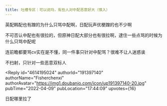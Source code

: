 ```yaml
---
title: 吐槽专区｜可以说吗，有些人对中配恶意好大（慎入）
---
```



<Forum groupName="原神" groupUrl="https://www.douban.com/group/genshin/" archivedAt="2025-05-16T16:38:09.399Z">
  <Post
    id="264281890"
    title="吐槽专区｜可以说吗，有些人对中配恶意好大（慎入）"
    url="https://www.douban.com/group/topic/264281890/?_spm_id=MTc1OTA5NTQ0"
    pubTime="2022-04-12"
    highlightUserId="191397140"
  >
英配韩配也有蹭的为什么只骂中配啊，日配玩声优梗蹭的也不少啊

不可否认中配也有很拉的，但原神日配大部分也有很拉啊，逮住一些点骂的时候为什么只骂中配呢

连前瞻都要骂cv实在是不懂，同一件事只针对中配骂？很难不让人迷惑诶

不扫射，只针对一些恶意双标人

<Reply
  id="4614195024"
  authorId="191397140"
  authorName="Fisherchenxi"
  authorAvatar="https://img1.doubanio.com/icon/up191397140-20.jpg"
  pubTime="2022-04-09"
  pubLocation="17:44:09"
  upvotes={16}
>
日配哪里拉了
</Reply>
  </Post>
</Forum>

